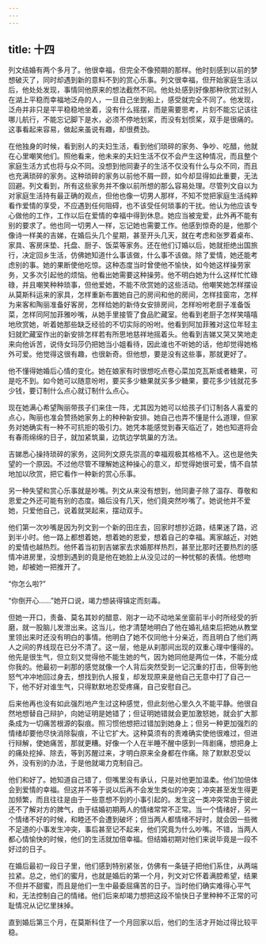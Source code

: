 ```yaml
---
---
---
```

title: 十四
---




列文结婚有两个多月了。他很幸福，但完全不像预期的那样。他时刻感到以前的梦想破灭了，同时却遇到新的意料不到的赏心乐事。列文很幸福，但开始家庭生活以后，他处处发现，事情同他原来的想法截然不同。他处处感到好像那种欣赏过别人在湖上平稳而幸福地泛舟的人，一旦自己坐到船上，感受就完全不同了。他发现，泛舟并非只是平平稳稳地坐着，没有什么摇摆，而是需要思考，片刻不能忘记该往哪儿航行，不能忘记脚下是水，必须不停地划桨，而没有划惯桨，双手是很痛的。这事看起来容易，做起来虽说有趣，却很费劲。

在他独身的时候，看到别人的夫妇生活，看到他们琐碎的家务、争吵、吃醋，他就在心里嘲笑他们。照他看来，他未来的夫妇生活不仅不会产生这种情况，而且整个家庭生活方式也将与众不同。没想到他同妻子的生活不仅没有什么与众不同，而且也充满琐碎的家务。这种琐碎的家务以前他不屑一顾，如今却显得如此重要，无法回避。列文看到，所有这些家务并不像以前所想的那么容易处理。尽管列文自以为对家庭生活持有最正确的观点，但他也像一切男人那样，不知不觉把家庭生活纯粹看作爱情的享受，不应遇到任何阻碍，也不该受任何琐事的干扰。他认为他应该专心做他的工作，工作以后在爱情的幸福中得到休息。她应当被宠爱，此外再不能有别的要求了。他也同一切男人一样，忘记她也需要工作。他感到惊奇的是，他那个像诗一样美的吉娣，在婚后头几个星期，甚至开头几天，就在考虑和张罗着桌布、家具、客房床垫、托盘、厨子、饭菜等家务。还在他们订婚以后，她就拒绝出国旅行，决定回乡生活，仿佛她知道什么事该做，什么事不该做。除了爱情，她还能考虑别的事。她的果断使他吃惊。这种态度当时曾使他不愉快，如今她这样操劳家务，又多次引起他的烦恼。他看出她需要这种操劳。他不明白她为什么这样忙忙碌碌，并且嘲笑种种琐事，但他爱她，不能不欣赏她的这些活动。他嘲笑她怎样摆设从莫斯科运来的家具，怎样重新布置她自己的房间和他的房间，怎样挂窗帘，怎样为来客和陶丽准备好客房，怎样给她的新侍女安排房间，怎样吩咐老厨子准备饭菜，怎样同阿加菲雅吵嘴，从她手里接管了食品贮藏室。他看到老厨子怎样笑嘻嘻地欣赏她，听着她那些缺乏经验的不切实际的吩咐。他看到阿加菲雅对这位年轻主妇就贮藏室作出的新安排怎样若有所思地慈祥地摇着头。他看到吉娣又哭又笑地走来向他诉苦，说侍女玛莎仍把她当小姐看待，因此谁也不听她的话，他却觉得她格外可爱。他觉得这很有趣，也很新奇。但他想，要是没有这些事，那就更好了。

他不懂得她婚后心情的变化。她在娘家有时很想吃点卷心菜加克瓦斯或者糖果，可是吃不到。如今她可以随意吩咐，要买多少糖果就买多少糖果，要花多少钱就花多少钱，要订制什么点心就订制什么点心。

现在她满心希望陶丽带孩子们来住一阵，尤其因为她可以给孩子们订制各人喜爱的点心，陶丽也准会赞扬她家务上的种种新安排。她自己也弄不懂是什么道理，但家务对她确实有一种不可抗拒的吸引力。她凭本能感觉到春天临近了，她也知道将会有春雨绵绵的日子，就加紧筑巢，边筑边学筑巢的方法。

吉娣悉心操持琐碎的家务，这同列文原先崇高的幸福观极其格格不入。这也是他失望的一个原因。不过他尽管不理解她这种操心的意义，却觉得她很可爱，情不自禁地加以欣赏，把它看作一种新的赏心乐事。

另一种失望和赏心乐事就是吵嘴。列文从来没有想到，他同妻子除了温存、尊敬和恩爱之外还可能有别的态度。婚后没有几天，他们竟突然吵嘴了。她说他并不爱她，只爱他自己，说着就哭起来，摆动双手。

他们第一次吵嘴是因为列文到一个新的田庄去，回家时想抄近路，结果迷了路，迟到半小时。他一路上都想着她，想着她的恩爱，想着自己的幸福。离家越近，对她的爱情也越热烈。他怀着当初到吉娣家去求婚那样热烈，甚至比那时还要热烈的感情冲进房里，没想到遇到的竟是他在她脸上从没见过的一种忧郁的表情。他想吻她，却被她一把推开了。

“你怎么啦?”

“你倒开心……”她开口说，竭力想装得镇定而刻毒。

但她一开口，责备、莫名其妙的醋意、刚才一动不动地呆坐窗前半小时所经受的折磨，就一股脑儿发泄出来。这当儿，他才清楚地明白了他在婚礼结束后把她从教堂里领出来时还没有明白的事情。他明白了她不仅同他十分亲近，而且明白了他们两人之间的界线现在已分不清了。这一层，他是从刹那间出现的双重心理中懂得的。他先是很生气，但立刻又觉得他不能生她的气，因为她同他是两位一体，不能分成你我的。他最初一刹那的感觉就像一个人背后突然受到一记沉重的打击，但等到他怒气冲冲地回过身去，想找到仇人报复，却发现原来是他自己无意中打了自己一下，他不好对谁生气，只得默默地忍受疼痛，自己安慰自己。

后来他再也没有如此强烈地产生过这种感觉，但此刻他心里久久不能平静。他很自然地想替自己辩护，向她证明是她错了；但证明她错就会更加激怒她，就会扩大那条成为一切痛苦根源的裂痕。照习惯他想把过错加到她身上；但另一种更加强烈的情绪却要他尽快消除裂痕，不让它扩大。这种莫须有的责难确实使他很难过，但进行辩解，使她痛苦，那就更糟。好像一个人在半睡不醒中感到一阵剧痛，想把身上的痛处挖掉、除去，等到苏醒过来，才明白原来全身都在作痛。除了默默忍受以外，没有别的办法，于是他就竭力克制自己。

他们和好了。她知道自己错了，但嘴里没有承认，只是对他更加温柔。他们加倍体会到爱情的幸福。但这并不等于说以后再不会发生类似的冲突；冲突甚至发生得更加频繁，而且往往是由于一些意想不到的小事引起的。发生这一类冲突常由于彼此还不了解对方的脾气，由于结婚初期两人的情绪常常不正常。当一个情绪好，另一个情绪不好的时候，和睦还不会遭到破坏；但当两人都情绪不好时，就会因一些微不足道的小事发生冲突，事后甚至记不起来，他们究竟为什么吵嘴。不错，当两人都心情愉快的时候，他们的生活就加倍幸福。但结婚初期对他们来说毕竟是一段不好过的日子。

在婚后最初一段日子里，他们感到特别紧张，仿佛有一条链子把他们系住，从两端拉紧。总之，他们的蜜月，也就是婚后的第一个月，列文对它怀着满腔希望，结果不但并不甜蜜，而且是他们一生中最委屈痛苦的日子。当时他们确实难得心平气和，无法控制自己的情绪。他们后来却竭力想把这段不愉快日子里种种不正常的可耻情况从记忆里抹掉。

直到婚后第三个月，在莫斯科住了一个月回家以后，他们的生活才开始过得比较平稳。